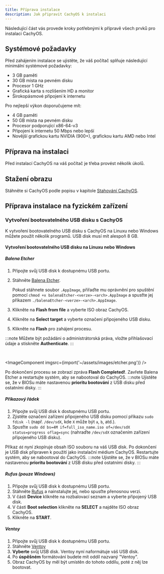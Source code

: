 ```yaml
---
title: Příprava instalace
description: Jak připravit CachyOS k instalaci
---
```



Následující část vás provede kroky potřebnými k přípravě všech prvků pro instalaci CachyOS.

## Systémové požadavky

Před zahájením instalace se ujistěte, že váš počítač splňuje následující minimální systémové požadavky:

* 3 GB paměti
* 30 GB místa na pevném disku
* Procesor 1 GHz
* Grafická karta s rozlišením HD a monitor
* Širokopásmové připojení k internetu

Pro nejlepší výkon doporučujeme mít:

* 4 GB paměti
* 50 GB místa na pevném disku
* Procesor podporující x86-64-v3
* Připojení k internetu 50 Mbps nebo lepší
* Novější grafickou kartu NVIDIA (900+), grafickou kartu AMD nebo Intel

## Příprava na instalaci

Před instalací CachyOS na váš počítač je třeba provést několik úkolů.

## Stažení obrazu

Stáhněte si CachyOS podle popisu v kapitole [Stahování CachyOS](/cachyos_basic/download/).

## Příprava instalace na fyzickém zařízení

### Vytvoření bootovatelného USB disku s CachyOS

K vytvoření bootovatelného USB disku s CachyOS na Linuxu nebo Windows můžete použít několik programů. USB disk musí mít alespoň 8 GB.

#### Vytvoření bootovatelného USB disku na Linuxu nebo Windows

##### Balena Etcher

<Steps>

1. Připojte svůj USB disk k dostupnému USB portu.
2. Stáhněte [Balena Etcher](https://etcher.balena.io/).

   Pokud stáhnete soubor `.AppImage`, přiřaďte mu oprávnění pro spuštění pomocí `chmod +x balenaEtcher-<verze>-<arch>.AppImage` a spusťte jej příkazem `./balenaEtcher-<verze>-<arch>.AppImage`.

3. Klikněte na **Flash from file** a vyberte ISO obraz CachyOS.
4. Klikněte na **Select target** a vyberte označení připojeného USB disku.
5. Klikněte na **Flash** pro zahájení procesu.

</Steps>

:::note
Můžete být požádáni o administrátorská práva, vložte přihlašovací údaje a stiskněte **Authenticate**.
:::

<br />

<ImageComponent imgsrc={import('~/assets/images/etcher.png')} />

Po dokončení procesu se zobrazí zpráva **Flash Completed!**. Zavřete Balena Etcher a restartujte systém, aby se nabootoval do CachyOS.
:::note
Ujistěte se, že v BIOSu máte nastavenou **prioritu bootování** z USB disku před ostatními disky.
:::

##### Příkazový řádek

<Steps>

1. Připojte svůj USB disk k dostupnému USB portu.
2. Zjistěte označení zařízení připojeného USB disku pomocí příkazu `sudo fdisk -l` (např. `/dev/sdX`, kde `X` může být `a`, `b`, atd.).
3. Spusťte `sudo dd bs=4M if=full_iso_name.iso of=/dev/sdX status=progress oflag=sync` (nahraďte `/dev/sdX` označením zařízení připojeného USB disku).

</Steps>

Příkaz `dd` nyní zkopíruje obsah ISO souboru na váš USB disk. Po dokončení je USB disk připraven k použití jako instalační médium CachyOS. Restartujte systém, aby se nabootoval do CachyOS.
:::note
Ujistěte se, že v BIOSu máte nastavenou **prioritu bootování** z USB disku před ostatními disky.
:::

##### Rufus (pouze Windows)

<Steps>

1. Připojte svůj USB disk k dostupnému USB portu.
2. Stáhněte [Rufus](https://rufus.ie/) a nainstalujte jej, nebo spusťte přenosnou verzi.
3. V části **Device** klikněte na rozbalovací seznam a vyberte připojený USB disk.
4. V části **Boot selection** klikněte na **SELECT** a najděte ISO obraz CachyOS.
5. Klikněte na **START**.

</Steps>

##### Ventoy

<Steps>

1. Připojte svůj USB disk k dostupnému USB portu.
2. Stáhněte [Ventoy](https://www.ventoy.net/en/download.html)
3. **Vyberte** svůj USB disk. Ventoy nyní naformátuje váš USB disk.
4. Po **úspěšném** formátování budete mít oddíl nazvaný "Ventoy".
5. Obraz CachyOS by měl být umístěn do tohoto oddílu, poté z něj lze bootovat.

</Steps>